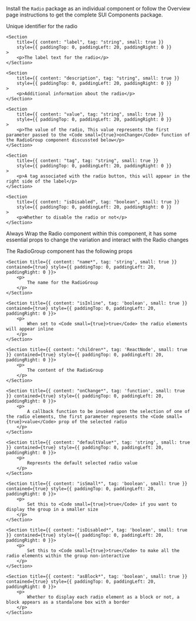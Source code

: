 
<Section
	title="Installation"
	contained={true}
	style={{ paddingTop: 20, paddingBottom: 0 }}
>
	<p>
		Install the <Code small={true}>Radio</Code> package as an individual
		component or follow the Overview page instructions to get the complete SUI
		Components package.
	</p>
</Section>

<Section title="Props" border={true}>
	<Section
		title={{ content: "id", tag: "string", small: true }}
		style={{ paddingTop: 0, paddingLeft: 20, paddingRight: 0 }}
	>
		<p>Unique identifier for the radio</p>
	</Section>

    <Section
    	title={{ content: "label", tag: "string", small: true }}
    	style={{ paddingTop: 0, paddingLeft: 20, paddingRight: 0 }}
    >
    	<p>The label text for the radio</p>
    </Section>

    <Section
    	title={{ content: "description", tag: "string", small: true }}
    	style={{ paddingTop: 0, paddingLeft: 20, paddingRight: 0 }}
    >
    	<p>Additional information about the radio</p>
    </Section>

    <Section
    	title={{ content: "value", tag: "string", small: true }}
    	style={{ paddingTop: 0, paddingLeft: 20, paddingRight: 0 }}
    >
    	<p>The value of the radio, This value represents the first parameter passed to the <Code small={true}>onChange</Code> function of the RadioGroup component discussted below</p>
    </Section>

    <Section
    	title={{ content: "tag", tag: "string", small: true }}
    	style={{ paddingTop: 0, paddingLeft: 20, paddingRight: 0 }}
    >
    	<p>A tag associated with the radio button, this will appear in the right side of the label</p>
    </Section>

    <Section
    	title={{ content: "isDisabled", tag: "boolean", small: true }}
    	style={{ paddingTop: 0, paddingLeft: 20, paddingRight: 0 }}
    >
    	<p>Whether to disable the radio or not</p>
    </Section>

</Section>

<Section
	title="RadioGroup"
	contained={true}
	style={{ paddingTop: 30, paddingBottom: 0 }}
>
	<p>Always Wrap the Radio component within this component, it has some essential props to change the variation and interact with the Radio changes </p>
	<p>The RadioGroup component has the following props</p>

	<Section title={{ content: "name*", tag: 'string', small: true }} contained={true} style={{ paddingTop: 0, paddingLeft: 20, paddingRight: 0 }}>
    	<p>
    		The name for the RadioGroup
    	</p>
    </Section>

    <Section title={{ content: "isInline", tag: 'boolean', small: true }} contained={true} style={{ paddingTop: 0, paddingLeft: 20, paddingRight: 0 }}>
    	<p>
    		When set to <Code small={true}>true</Code> the radio elements will appear inline
    	</p>
    </Section>

    <Section title={{ content: "children*", tag: 'ReactNode', small: true }} contained={true} style={{ paddingTop: 0, paddingLeft: 20, paddingRight: 0 }}>
    	<p>
    		The content of the RadioGroup
    	</p>
    </Section>

    <Section title={{ content: "onChange*", tag: 'function', small: true }} contained={true} style={{ paddingTop: 0, paddingLeft: 20, paddingRight: 0 }}>
    	<p>
    		A callback function to be invoked upon the selection of one of the radio elements, the first parameter represents the <Code small={true}>value</Code> prop of the selected radio
    	</p>
    </Section>

    <Section title={{ content: "defaultValue*", tag: 'string', small: true }} contained={true} style={{ paddingTop: 0, paddingLeft: 20, paddingRight: 0 }}>
    	<p>
    		Represnts the default selected radio value
    	</p>
    </Section>

    <Section title={{ content: "isSmall*", tag: 'boolean', small: true }} contained={true} style={{ paddingTop: 0, paddingLeft: 20, paddingRight: 0 }}>
    	<p>
    		Set this to <Code small={true}>true</Code> if you want to display the group in a smaller size
    	</p>
    </Section>

    <Section title={{ content: "isDisabled*", tag: 'boolean', small: true }} contained={true} style={{ paddingTop: 0, paddingLeft: 20, paddingRight: 0 }}>
    	<p>
    		Set this to <Code small={true}>true</Code> to make all the radio elements within the group non-interactive
    	</p>
    </Section>

    <Section title={{ content: "asBlock*", tag: 'boolean', small: true }} contained={true} style={{ paddingTop: 0, paddingLeft: 20, paddingRight: 0 }}>
    	<p>
    		Whether to display each radio element as a block or not, a block appears as a standalone box with a border
    	</p>
    </Section>

</Section>
